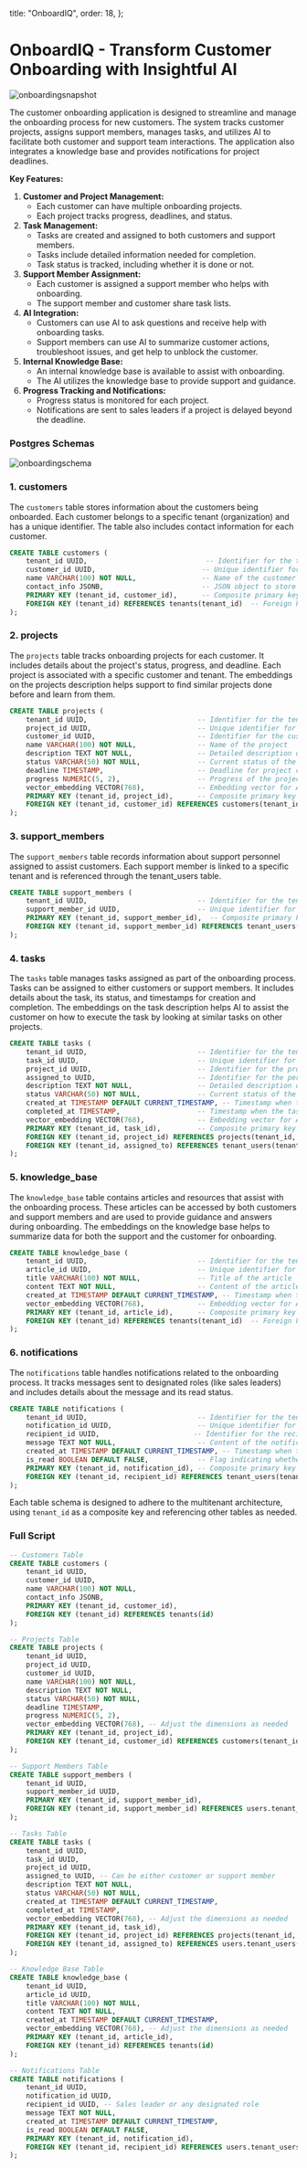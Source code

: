 
  title: "OnboardIQ",
  order: 18,
};

# OnboardIQ - Transform Customer Onboarding with Insightful AI

![onboardingsnapshot](/docs/onboardingsnapshot.png)

The customer onboarding application is designed to streamline and manage the onboarding process for new customers. The system tracks customer projects, assigns support members, manages tasks, and utilizes AI to facilitate both customer and support team interactions. The application also integrates a knowledge base and provides notifications for project deadlines.

**Key Features:**

1. **Customer and Project Management:**
    - Each customer can have multiple onboarding projects.
    - Each project tracks progress, deadlines, and status.
2. **Task Management:**
    - Tasks are created and assigned to both customers and support members.
    - Tasks include detailed information needed for completion.
    - Task status is tracked, including whether it is done or not.
3. **Support Member Assignment:**
    - Each customer is assigned a support member who helps with onboarding.
    - The support member and customer share task lists.
4. **AI Integration:**
    - Customers can use AI to ask questions and receive help with onboarding tasks.
    - Support members can use AI to summarize customer actions, troubleshoot issues, and get help to unblock the customer.
5. **Internal Knowledge Base:**
    - An internal knowledge base is available to assist with onboarding.
    - The AI utilizes the knowledge base to provide support and guidance.
6. **Progress Tracking and Notifications:**
    - Progress status is monitored for each project.
    - Notifications are sent to sales leaders if a project is delayed beyond the deadline.

### Postgres Schemas

![onboardingschema](/docs/onboardingschema.png)

### **1. customers**

The `customers` table stores information about the customers being onboarded. Each customer belongs to a specific tenant (organization) and has a unique identifier. The table also includes contact information for each customer.

```sql
CREATE TABLE customers (
    tenant_id UUID,                             -- Identifier for the tenant (organization) to which the customer belongs
    customer_id UUID,                          -- Unique identifier for the customer
    name VARCHAR(100) NOT NULL,                -- Name of the customer
    contact_info JSONB,                        -- JSON object to store various contact details like email, phone number, etc.
    PRIMARY KEY (tenant_id, customer_id),      -- Composite primary key combining tenant_id and customer_id
    FOREIGN KEY (tenant_id) REFERENCES tenants(tenant_id)  -- Foreign key reference to the tenants table
);
```

### **2. projects**

The `projects` table tracks onboarding projects for each customer. It includes details about the project's status, progress, and deadline. Each project is associated with a specific customer and tenant. The embeddings on the projects description helps support to find similar projects done before and learn from them.

```sql
CREATE TABLE projects (
    tenant_id UUID,                           -- Identifier for the tenant (organization) to which the project belongs
    project_id UUID,                          -- Unique identifier for the project
    customer_id UUID,                         -- Identifier for the customer associated with the project
    name VARCHAR(100) NOT NULL,               -- Name of the project
    description TEXT NOT NULL,                -- Detailed description of the project
    status VARCHAR(50) NOT NULL,              -- Current status of the project (e.g., In Progress, Completed)
    deadline TIMESTAMP,                       -- Deadline for project completion
    progress NUMERIC(5, 2),                   -- Progress of the project as a percentage (0 to 100)
    vector_embedding VECTOR(768),             -- Embedding vector for AI-related operations (e.g., summarization)
    PRIMARY KEY (tenant_id, project_id),      -- Composite primary key combining tenant_id and project_id
    FOREIGN KEY (tenant_id, customer_id) REFERENCES customers(tenant_id, customer_id)  -- Foreign key reference to the customers table
);
```

### **3. support_members**

The `support_members` table records information about support personnel assigned to assist customers. Each support member is linked to a specific tenant and is referenced through the tenant_users table.

```sql
CREATE TABLE support_members (
    tenant_id UUID,                           -- Identifier for the tenant (organization) to which the support member belongs
    support_member_id UUID,                   -- Unique identifier for the support member
    PRIMARY KEY (tenant_id, support_member_id),  -- Composite primary key combining tenant_id and support_member_id
    FOREIGN KEY (tenant_id, support_member_id) REFERENCES tenant_users(tenant_id, user_id)  -- Foreign key reference to the tenant_users table
);
```

### **4. tasks**

The `tasks` table manages tasks assigned as part of the onboarding process. Tasks can be assigned to either customers or support members. It includes details about the task, its status, and timestamps for creation and completion. The embeddings on the task description helps AI to assist the customer on how to execute the task by looking at similar tasks on other projects.

```sql
CREATE TABLE tasks (
    tenant_id UUID,                           -- Identifier for the tenant (organization) to which the task belongs
    task_id UUID,                             -- Unique identifier for the task
    project_id UUID,                          -- Identifier for the project associated with the task
    assigned_to UUID,                         -- Identifier for the person assigned the task (customer or support member)
    description TEXT NOT NULL,                -- Detailed description of the task
    status VARCHAR(50) NOT NULL,              -- Current status of the task (e.g., Not Started, In Progress, Completed)
    created_at TIMESTAMP DEFAULT CURRENT_TIMESTAMP, -- Timestamp when the task was created
    completed_at TIMESTAMP,                   -- Timestamp when the task was completed
    vector_embedding VECTOR(768),             -- Embedding vector for AI-related operations (e.g., task analysis)
    PRIMARY KEY (tenant_id, task_id),         -- Composite primary key combining tenant_id and task_id
    FOREIGN KEY (tenant_id, project_id) REFERENCES projects(tenant_id, project_id),  -- Foreign key reference to the projects table
    FOREIGN KEY (tenant_id, assigned_to) REFERENCES tenant_users(tenant_id, user_id)  -- Foreign key reference to the tenant_users table
);
```

### **5. knowledge_base**

The `knowledge_base` table contains articles and resources that assist with the onboarding process. These articles can be accessed by both customers and support members and are used to provide guidance and answers during onboarding. The embeddings on the knowledge base helps to summarize data for both the support and the customer for onboarding.

```sql
CREATE TABLE knowledge_base (
    tenant_id UUID,                           -- Identifier for the tenant (organization) to which the knowledge base belongs
    article_id UUID,                          -- Unique identifier for the article
    title VARCHAR(100) NOT NULL,              -- Title of the article
    content TEXT NOT NULL,                    -- Content of the article
    created_at TIMESTAMP DEFAULT CURRENT_TIMESTAMP, -- Timestamp when the article was created
    vector_embedding VECTOR(768),             -- Embedding vector for AI-related operations (e.g., content analysis)
    PRIMARY KEY (tenant_id, article_id),      -- Composite primary key combining tenant_id and article_id
    FOREIGN KEY (tenant_id) REFERENCES tenants(tenant_id)  -- Foreign key reference to the tenants table
);
```

### **6. notifications**

The `notifications` table handles notifications related to the onboarding process. It tracks messages sent to designated roles (like sales leaders) and includes details about the message and its read status.

```sql
CREATE TABLE notifications (
    tenant_id UUID,                           -- Identifier for the tenant (organization) to which the notification belongs
    notification_id UUID,                     -- Unique identifier for the notification
    recipient_id UUID,                       -- Identifier for the recipient of the notification (e.g., sales leader)
    message TEXT NOT NULL,                    -- Content of the notification message
    created_at TIMESTAMP DEFAULT CURRENT_TIMESTAMP, -- Timestamp when the notification was created
    is_read BOOLEAN DEFAULT FALSE,            -- Flag indicating whether the notification has been read
    PRIMARY KEY (tenant_id, notification_id), -- Composite primary key combining tenant_id and notification_id
    FOREIGN KEY (tenant_id, recipient_id) REFERENCES tenant_users(tenant_id, user_id)  -- Foreign key reference to the tenant_users table
);
```

Each table schema is designed to adhere to the multitenant architecture, using `tenant_id` as a composite key and referencing other tables as needed.

### Full Script

```sql
-- Customers Table
CREATE TABLE customers (
    tenant_id UUID,
    customer_id UUID,
    name VARCHAR(100) NOT NULL,
    contact_info JSONB,
    PRIMARY KEY (tenant_id, customer_id),
    FOREIGN KEY (tenant_id) REFERENCES tenants(id)
);

-- Projects Table
CREATE TABLE projects (
    tenant_id UUID,
    project_id UUID,
    customer_id UUID,
    name VARCHAR(100) NOT NULL,
    description TEXT NOT NULL,
    status VARCHAR(50) NOT NULL,
    deadline TIMESTAMP,
    progress NUMERIC(5, 2),
    vector_embedding VECTOR(768), -- Adjust the dimensions as needed
    PRIMARY KEY (tenant_id, project_id),
    FOREIGN KEY (tenant_id, customer_id) REFERENCES customers(tenant_id, customer_id)
);

-- Support Members Table
CREATE TABLE support_members (
    tenant_id UUID,
    support_member_id UUID,
    PRIMARY KEY (tenant_id, support_member_id),
    FOREIGN KEY (tenant_id, support_member_id) REFERENCES users.tenant_users(tenant_id, user_id)
);

-- Tasks Table
CREATE TABLE tasks (
    tenant_id UUID,
    task_id UUID,
    project_id UUID,
    assigned_to UUID, -- Can be either customer or support member
    description TEXT NOT NULL,
    status VARCHAR(50) NOT NULL,
    created_at TIMESTAMP DEFAULT CURRENT_TIMESTAMP,
    completed_at TIMESTAMP,
    vector_embedding VECTOR(768), -- Adjust the dimensions as needed
    PRIMARY KEY (tenant_id, task_id),
    FOREIGN KEY (tenant_id, project_id) REFERENCES projects(tenant_id, project_id),
    FOREIGN KEY (tenant_id, assigned_to) REFERENCES users.tenant_users(tenant_id, user_id)
);

-- Knowledge Base Table
CREATE TABLE knowledge_base (
    tenant_id UUID,
    article_id UUID,
    title VARCHAR(100) NOT NULL,
    content TEXT NOT NULL,
    created_at TIMESTAMP DEFAULT CURRENT_TIMESTAMP,
    vector_embedding VECTOR(768), -- Adjust the dimensions as needed
    PRIMARY KEY (tenant_id, article_id),
    FOREIGN KEY (tenant_id) REFERENCES tenants(id)
);

-- Notifications Table
CREATE TABLE notifications (
    tenant_id UUID,
    notification_id UUID,
    recipient_id UUID, -- Sales leader or any designated role
    message TEXT NOT NULL,
    created_at TIMESTAMP DEFAULT CURRENT_TIMESTAMP,
    is_read BOOLEAN DEFAULT FALSE,
    PRIMARY KEY (tenant_id, notification_id),
    FOREIGN KEY (tenant_id, recipient_id) REFERENCES users.tenant_users(tenant_id, user_id)
);

```